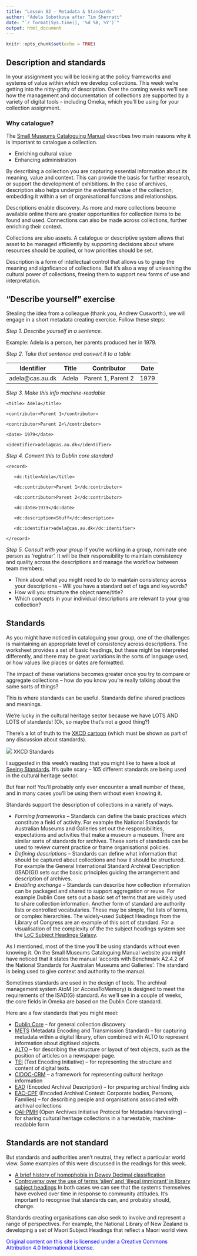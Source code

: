 ```yaml
---
title: "Lesson 02 - Metadata & Standards"
author: "Adela Sobotkova after Tim Sherratt"
date: "`r format(Sys.time(), '%d %B, %Y')`"
output: html_document
---
```


```r
knitr::opts_chunk$set(echo = TRUE)
```

## Description and standards
In your assignment you will be looking at the policy frameworks and systems of value within which we develop collections. This week we’re getting into the nitty-gritty of description. Over the coming weeks we’ll see how the management and documentation of collections are supported by a variety of digital tools – including Omeka, which you’ll be using for your collection assignment.

### Why catalogue?
The [Small Museums Cataloguing Manual](https://amagavic.org.au/resources/infosheets) describes two main reasons why it is important to catalogue a collection.

- Enriching cultural value
- Enhancing administration

By describing a collection you are capturing essential information about its meaning, value and context. This can provide the basis for further research, or support the development of exhibitions. In the case of archives, description also helps underpin the evidential value of the collection, embedding it within a set of organisational functions and relationships.

Descriptions enable discovery. As more and more collections become available online there are greater opportunities for collection items to be found and used. Connections can also be made across collections, further enriching their context.

Collections are also assets. A catalogue or descriptive system allows that asset to be managed efficiently by supporting decisions about where resources should be applied, or how priorities should be set.

Description is a form of intellectual control that allows us to grasp the meaning and signficance of collections. But it’s also a way of unleashing the cultural power of collections, freeing them to support new forms of use and interpretation.

## "Describe yourself" exercise
Stealing the idea from a colleague (thank you, Andrew Cusworth:), we will engage in a short metadata creating exercise. Follow these steps:

*Step 1. Describe yourself in a sentence.* 

Example: Adela is a person, her parents produced her in 1979.


*Step 2. Take that sentence and convert it to a table*


|Identifier | Title | Contributor | Date
|-----------|-------|-------------|----------|
|adela@cas.au.dk | Adela | Parent 1, Parent 2 | 1979|


*Step 3. Make this info machine-readable*


    <title> Adela</title>
    
    <contributor>Parent 1</contributor>
    
    <contributor>Parent 2<\/contributor>
    
    <date> 1979</date>
    
    <identifier>adela@cas.au.dk</identifier>



*Step 4. Convert this to Dublin core standard*

    <record>

       <dc:title>Adela</title>
  
       <dc:contributor>Parent 1</dc:contributor>

       <dc:contributor>Parent 2</dc:contributor>

       <dc:date>1979</dc:date>

       <dc:description<Stuff</dc:description>

       <dc:identifier>adela@cas.au.dk</dc:identifier>

    </record>



*Step 5. Consult with your group*
If you’re working in a group, nominate one person as ‘registrar’. It will be their responsibility to maintain consistency and quality across the descriptions and manage the workflow between team members.


- Think about what you might need to do to maintain consistency across your descriptions 
– Will you have a standard set of tags and keywords? 
- How will you structure the object name/title? 
- Which concepts in your individual descriptions are relevant to your grop collection?

## Standards
As you might have noticed in cataloguing your group, one of the challenges is maintaining an appropriate level of consistency across descriptions. The worksheet provides a set of basic headings, but these might be interpreted differently, and there may be great variations in the sorts of language used, or how values like places or dates are formatted.

The impact of these variations becomes greater once you try to compare or aggregate collections – how do you know you’re really talking about the same sorts of things?

This is where standards can be useful. Standards define shared practices and meanings.

We’re lucky in the cultural heritage sector because we have LOTS AND LOTS of standards! (Ok, so maybe that’s not a good thing?)

There’s a lot of truth to the [XKCD cartoon](https://xkcd.com/927) (which must be shown as part of any discussion about standards).

![](images/xkcd927.png)
XKCD Standards

I suggested in this week’s reading that you might like to have a look at [Seeing Standards](http://id.loc.gov/authorities/subjects.html). It’s quite scary – 105 different standards are being used in the cultural heritage sector.

But fear not! You’ll probably only ever encounter a small number of these, and in many cases you’ll be using them without even knowing it.

Standards support the description of collections in a variety of ways.

- *Forming frameworks* – Standards can define the basic practices which constitute a field of activity. For example the National Standards for Australian Museums and Galleries set out the responsibilities, expectations and activities that make a museum a museum. There are similar sorts of standards for archives. These sorts of standards can be used to review current practice or frame organisational policies.
- *Defining descriptions* – Standards can define what information that should be captured about collections and how it should be structured. For example the General International Standard Archival Description (ISAD(G)) sets out the basic principles guiding the arrangement and description of archives.
- *Enabling exchange* – Standards can describe how collection information can be packaged and shared to support aggregation or reuse. For example Dublin Core sets out a basic set of terms that are widely used to share collection information.
Another form of standard are authority lists or controlled vocabularies. These may be simple, flat lists of terms, or complex hierarchies. The widely-used Subject Headings from the Library of Congress are an example of this sort of standard. For a visualisation of the complexity of the the subject headings system see the [LoC Subject Headings Galaxy](http://id.loc.gov/authorities/subjects.html).

As I mentioned, most of the time you’ll be using standards without even knowing it. On the Small Museums Cataloguing Manual website you might have noticed that it states the manual ‘accords with Benchmark A2.4.2 of the National Standards for Australan Museums and Galleries’. The standard is being used to give context and authority to the manual.

Sometimes standards are used in the design of tools. The archival management system AtoM (or AccessToMemory) is designed to meet the requirements of the ISAD(G) standard. As we’ll see in a couple of weeks, the core fields in Omeka are based on the Dublin Core standard.

Here are a few standards that you might meet:

- [Dublin Core](https://www.dublincore.org/specifications/dublin-core/dcmi-terms/) – for general collection discovery
- [METS](http://www.loc.gov/standards/mets/) (Metadata Encoding and Transmission Standard) – for capturing metadata within a digital library, often combined with ALTO to represent information about digitised objects.
- [ALTO](https://www.loc.gov/standards/alto/) – for describing the structure or layout of text objects, such as the position of articles on a newspaper page.
- [TEI](https://tei-c.org/index.xml) (Text Encoding Initiative) – for representing the structure and content of digital texts.
- [CIDOC-CRM](http://www.cidoc-crm.org/) – a framework for representing cultural heritage information
- [EAD](http://www.loc.gov/ead/) (Encoded Archival Description) – for preparing archival finding aids
- [EAC-CPF](https://eac.staatsbibliothek-berlin.de/) (Encoded Archival Context: Corporate bodies, Persons, Families) – for describing people and organisations associated with archival collections
- [OAI-PMH](https://www.openarchives.org/pmh/) (Open Archives Initiative Protocol for Metadata Harvesting) – for sharing cultural heritage collections in a harvestable, machine-readable form

## Standards are not standard
But standards and authorities aren’t neutral, they reflect a particular world view. Some examples of this were discussed in the readings for this week.

- [A brief history of homophobia in Dewey Decimal classification](https://overland.org.au/2015/07/a-brief-history-of-homophobia-in-dewey-decimal-classification/)
- [Controversy over the use of terms ‘alien’ and ‘illegal immigrant’ in library subject headings](https://www.mediamatters.org/new-york-times/republicans-slammed-trying-force-library-congress-use-anti-immigrant-language?redirect_source=/blog/2016/06/20/republicans-slammed-trying-force-library-congress-use-anti-immigrant-language/211063)
In both cases we can see that the systems themselves have evolved over time in response to community attitudes. It’s important to recognise that standards can, and probably should, change.

Standards creating organisations can also seek to involve and represent a range of perspectives. For example, the National Library of New Zealand is developing a set of Maori Subject Headings that reflect a Maori world view.

<font color="blue">
Original content on this site is licensed under a Creative Commons Attribution 4.0 International License.
</font>